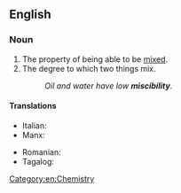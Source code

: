 ==English==

===Noun===
{{en-noun|~}}

# The property of being able to be [[mix]]ed.
# The degree to which two things mix.
#: ''Oil and water have low '''miscibility'''.''

====Translations====
{{trans-top|the property of being able to be mixed}}
* Italian: {{t+|it|miscibilità|f}}
* Manx: {{t|gv|so-vestaght|f}}
{{trans-mid}}
* Romanian: {{t+|ro|miscibilitate|f}}
* Tagalog: {{t|tl|kahalwinan}}
{{trans-bottom}}

[[Category:en:Chemistry]]